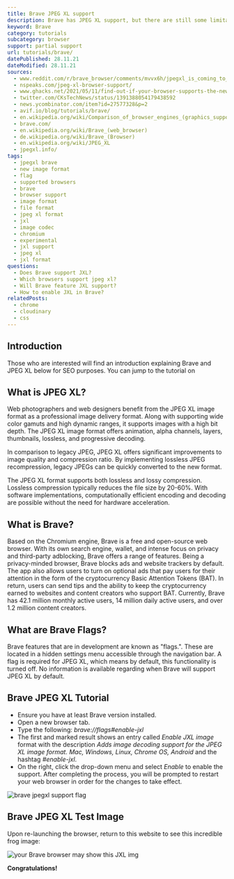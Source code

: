 ```yaml
---
title: Brave JPEG XL support
description: Brave has JPEG XL support, but there are still some limitations. We show you how to use it.
keyword: Brave
category: tutorials
subcategory: browser
support: partial support
url: tutorials/brave/
datePublished: 28.11.21
dateModified: 28.11.21
sources:
  - www.reddit.com/r/brave_browser/comments/mvvx6h/jpegxl_is_coming_to_town_will_brave_be_brave/
  - nspeaks.com/jpeg-xl-browser-support/
  - www.ghacks.net/2021/05/11/find-out-if-your-browser-supports-the-new-image-format-jpeg-xl/
  - twitter.com/CKsTechNews/status/1391388054179438592
  - news.ycombinator.com/item?id=27577328&p=2
  - avif.io/blog/tutorials/brave/
  - en.wikipedia.org/wiki/Comparison_of_browser_engines_(graphics_support)
  - brave.com/
  - en.wikipedia.org/wiki/Brave_(web_browser)
  - de.wikipedia.org/wiki/Brave_(Browser)
  - en.wikipedia.org/wiki/JPEG_XL
  - jpegxl.info/
tags:
  - jpegxl brave
  - new image format
  - flag
  - supported browsers
  - brave
  - browser support
  - image format
  - file format
  - jpeg xl format
  - jxl
  - image codec
  - chromium
  - experimental
  - jxl support
  - jpeg xl
  - jxl format
questions:
  - Does Brave support JXL?
  - Which browsers support jpeg xl?
  - Will Brave feature JXL support?
  - How to enable JXL in Brave?
relatedPosts:
  - chrome
  - cloudinary
  - css
---
```


## Introduction

Those who are interested will find an introduction explaining Brave and JPEG XL
below for SEO purposes. You can jump to the tutorial on <Link
  href="#bravejpegxltutorial"
  text="how to enable JPEG XL support on Brave by clicking here."
/>

## What is JPEG XL?

Web photographers and web designers benefit from the JPEG XL image format as a professional image delivery format. Along with supporting wide color gamuts and high dynamic ranges, it supports images with a high bit depth. The JPEG XL image format offers animation, alpha channels, layers, thumbnails, lossless, and progressive decoding.

In comparison to legacy JPEG, JPEG XL offers significant improvements to image quality and compression ratio. By implementing lossless JPEG recompression, legacy JPEGs can be quickly converted to the new format.

The JPEG XL format supports both lossless and lossy compression. Lossless compression typically reduces the file size by 20-60%. With software implementations, computationally efficient encoding and decoding are possible without the need for hardware acceleration.

## What is Brave?

Based on the Chromium engine, Brave is a free and open-source web browser. With its own search engine, wallet, and intense focus on privacy and third-party adblocking, Brave offers a range of features. Being a privacy-minded browser, Brave blocks ads and website trackers by default. The app also allows users to turn on optional ads that pay users for their attention in the form of the cryptocurrency Basic Attention Tokens (BAT). In return, users can send tips and the ability to keep the cryptocurrency earned to websites and content creators who support BAT. Currently, Brave has 42.1 million monthly active users, 14 million daily active users, and over 1.2 million content creators.

## What are Brave Flags?

Brave features that are in development are known as "flags.". These are located in a hidden settings menu accessible through the navigation bar. A flag is required for JPEG XL, which means by default, this functionality is turned off. No information is available regarding when Brave will support JPEG XL by default.

## Brave JPEG XL Tutorial

- Ensure you have at least Brave version installed.
- Open a new browser tab.
- Type the following: _brave://flags#enable-jxl_
- The first and marked result shows an entry called _Enable JXL image_ format with the description _Adds image decoding support for the JPEG XL image format. Mac, Windows, Linux, Chrome OS, Android_ and the hashtag _#enable-jxl_.
- On the right, click the drop-down menu and select _Enable_ to enable the support. After completing the process, you will be prompted to restart your web browser in order for the changes to take effect.

<Image src="brave" alt="brave jpegxl support flag" />

## Brave JPEG XL Test Image

Upon re-launching the browser, return to this website to see this incredible frog
image:

![your Brave browser may show this JXL img](/comparison/frog.jxl)

**Congratulations!**
